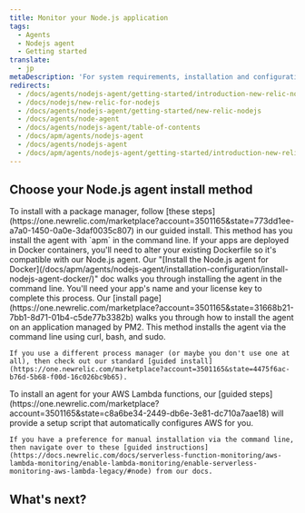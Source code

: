 ```yaml
---
title: Monitor your Node.js application
tags:
  - Agents
  - Nodejs agent
  - Getting started
translate:
  - jp
metaDescription: 'For system requirements, installation and configuration procedures, and troubleshooting tips for New Relic''s Node.js agent, start here.'
redirects:
  - /docs/agents/nodejs-agent/getting-started/introduction-new-relic-nodejs
  - /docs/nodejs/new-relic-for-nodejs
  - /docs/agents/nodejs-agent/getting-started/new-relic-nodejs
  - /docs/agents/node-agent
  - /docs/agents/nodejs-agent/table-of-contents
  - /docs/apm/agents/nodejs-agent
  - /docs/agents/nodejs-agent
  - /docs/apm/agents/nodejs-agent/getting-started/introduction-new-relic-nodejs
---
```


## Choose your Node.js agent install method

<CollapserGroup>
  <Collapser
        id="package-manager"
        title="With a package manager"
    >
  To install with a package manager, follow [these steps](https://one.newrelic.com/marketplace?account=3501165&state=773dd1ee-a7a0-1450-0a0e-3daf0035c807) in our guided install. This method has you install the agent with `apm` in the command line. 
  </Collapser>
  <Collapser
        id="docker"
        title="In Docker containers"
    >
    If your apps are deployed in Docker containers, you'll need to alter your existing Dockerfile so it's compatible with our Node.js agent. Our "[Install the Node.js agent for Docker](/docs/apm/agents/nodejs-agent/installation-configuration/install-nodejs-agent-docker/)" doc walks you through installing the agent in the command line. You'll need your app's name and your license key to complete this process.  
  </Collapser>
  <Collapser
        id="host"
        title="On a host"
    >
    Our [install page](https://one.newrelic.com/marketplace?account=3501165&state=31668b21-7bb1-8d71-01b4-c5de77b3382b) walks you through how to install the agent on an application managed by PM2. This method installs the agent via the command line using curl, bash, and sudo.    

    If you use a different process manager (or maybe you don't use one at all), then check out our standard [guided install](https://one.newrelic.com/marketplace?account=3501165&state=4475f6ac-b76d-5b68-f00d-16c026bc9b65). 
  </Collapser>
  <Collapser
        id="For AWS Lambda"
        title="aws-lambda"
    >
    To install an agent for your AWS Lambda functions, our [guided steps](https://one.newrelic.com/marketplace?account=3501165&state=c8a6be34-2449-db6e-3e81-dc710a7aae18) will provide a setup script that automatically configures AWS for you. 
    
    If you have a preference for manual installation via the command line, then navigate over to these [guided instructions](https://docs.newrelic.com/docs/serverless-function-monitoring/aws-lambda-monitoring/enable-lambda-monitoring/enable-serverless-monitoring-aws-lambda-legacy/#node) from our docs.  
  </Collapser>
</CollapserGroup> 

## What's next?

